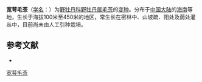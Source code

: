 {{Infraspeciesbox
| name = 宽萼毛菍
| status = 
| status_system = 
| image = 
| species link = 毛菍
| genus = Melastoma
| species = sanguineum
| varietas = latisepalum
| authority = C. Chen in Journ.
}}

'''宽萼毛菍'''（[[学名|学名]]：{{lang|la|''Melastoma sanguineum'' var. ''latisepalum''}}）为[[野牡丹科|野牡丹科]][[野牡丹属|野牡丹属]][[毛菍|毛菍]]的[[变种|变种]]。分布于[[中国大陆|中国大陆]]的[[海南|海南]]等地，生长于海拔100米至450米的地区，常生长在密林中、山坡疏、阳处及荫处灌丛中，目前尚未由人工引种栽培。

== 参考文献 ==
<div class="references-small">
* {{cite web| url =http://www.bioinfo.cn/db05/KmzwSpecies.php?action=view&id=29567| title =宽萼毛菍（变种）| work =《中国高等植物数据库全库》| publisher =中国科学院微生物研究所| author =昆明植物研究所| accessdate =2009-02-26| deadurl =yes| archiveurl =https://web.archive.org/web/20160305013945/http://www.bioinfo.cn/db05/KmzwSpecies.php?action=view&id=29567| archivedate =2016-03-05}}
</div>
{{Taxonbar|from=Q10951918}}

{{DEFAULTSORT:Melastoma sanguineum var. latisepalum}}
[[Category:野牡丹属|宽萼毛菍]]


{{Melastomataceae-stub}}
